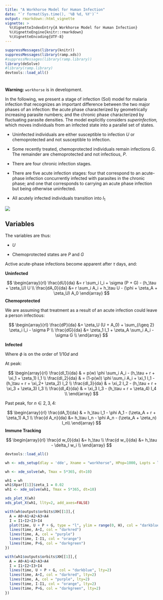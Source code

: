 ```yaml
---
title: "A Workhorse Model for Human Infection"
date: "`r format(Sys.time(), '%B %d, %Y')`"
output: rmarkdown::html_vignette
vignette: >
  %\VignetteIndexEntry{A Workhorse Model for Human Infection}
  %\VignetteEngine{knitr::rmarkdown}
  %\VignetteEncoding{UTF-8}
---
```


```r
suppressMessages(library(knitr))
suppressMessages(library(ramp.xds))
#suppressMessages(library(ramp.library))
library(deSolve)
#library(ramp.library)
devtools::load_all()
```

#   

**Warning:** `workhorse` is in development. 

In the following, we present a stage of infection (SoI) model for malaria infection that recognizes an important difference between the two major phases of an infection: the acute phase characterized by geometrically increasing parasite numbers; and the chronic phase characterized by fluctuating parasite densities. The model explicitly considers *superinfection,*  which moves individuals from an infected state into a parallel set of states.  

+ Uninfected individuals are either susceptible to infection $U$ or chemoprotected and not susceptible to infection. 

+ Some recently treated, chemoprotected individuals remain infections $G.$ The remainder are chemoprotected and not infectious, $P.$

+ There are four chronic infection stages.

+ There are five acute infection stages: four that correspond to an acute-phase infection concurrently infected with parasites in the chronic phase; and one that corresponds to carrying an acute phase infection but being otherwise uninfected. 

+ All acutely infected individuals transition into $I_1$  

![](WorkHorse.png)

## Variables

The variables are thus:

+ $U$ 

+ Chemoprotected states are $P$ and $G$ 


Active acute-phase infections become apparent after $\tau$ days, and:

**Uninfected** 

$$
\begin{array}{rl}
\frac{dU}{da} &= r \sum_i I_i + \sigma (P + G) - (h_\tau + \zeta_U) U \\
\frac{dA_0}{da} &= r \sum_i A_i + h_\tau U - (\phi + \zeta_A + \zeta_U) A_0 
\end{array}
$$
**Chemoprotected** 

We are assuming that treatment as a result of an acute infection could leave a person infectious: 

$$
\begin{array}{rl}
\frac{dP}{da} &= \zeta_U (U + A_0) + \sum_{i\geq 2} \zeta_i I_i  - \sigma P  \\
\frac{dG}{da} &= \zeta_1 I_1 + \zeta_A \sum_i A_i  - \sigma G  \\
\end{array}
$$

**Infected** 

Where $\phi$ is on the order of $1/10 d$ and 

At peak:

$$
\begin{array}{rl}
\frac{dI_1}{da} & = p(w) \phi \sum_i A_i -  (h_\tau + r + \xi_1 + \zeta_1) I_1 \\
\frac{dI_2}{da} & = (1-p(w)) \phi \sum_i A_i + \xi_1 I_1 -  (h_\tau + r + \xi_2+ \zeta_2) I_2 \\
\frac{dI_3}{da} & = \xi_2 I_2 -  (h_\tau + r + \xi_3 + \zeta_3) I_3 \\
\frac{dI_4}{da} & = \xi_3 I_3 -  (h_\tau + r + \zeta_4) I_4 \\
\end{array}
$$

Past peak, for $n \in 2,3,4$:

$$
\begin{array}{rl}
\frac{dA_1}{da} & =  h_\tau I_1 - \phi A_1 - (\zeta_A + r + \zeta_1) A_1 \\
\frac{d A_n}{da} &=  h_\tau I_n - \phi A_n - (\zeta_A + \zeta_n) I_n\\
\end{array}
$$
**Immune Tracking**

$$
\begin{array}{rl}
\frac{d w_0}{da} &=  h_\tau \\ 
\frac{d w_i}{da} &=  h_\tau - \delta_I w_i \\
\end{array}
$$ 
```r
devtools::load_all()
```


```r
wh <- xds_setup(dlay = 'dde', Xname = "workhorse", HPop=1000, Lopts = list(Lambda = 3000, Lt = function(t){1+sin(2*pi*t/365)}))

```

```r
wh <- xde_solve(wh, Tmax = 5*365, dt=10)
```

```r
wh1 = wh 
wh1$Xpar[[1]]$zeta_1 = 0.02
wh1 <- xde_solve(wh1, Tmax = 5*365, dt=10)
```

```r
xds_plot_X(wh)
xds_plot_X(wh1, llty=2, add_axes=FALSE)
```

```r
with(wh$outputs$orbits$XH[[1]],{
  A = A0+A1+A2+A3+A4
  I = I1+I2+I3+I4
  plot(time, U + P + G, type = "l", ylim = range(0, H), col = "darkblue") 
  lines(time, A+I, col = "darkred") 
  lines(time, A, col = "purple") 
  lines(time, I-I1, col = "orange") 
  lines(time, P+G, col = "darkgreen") 
})

with(wh1$outputs$orbits$XH[[1]],{
  A = A0+A1+A2+A3+A4
  I = I1+I2+I3+I4
  lines(time, U + P + G, col = "darkblue", lty=2) 
  lines(time, A+I, col = "darkred", lty=2) 
  lines(time, A, col = "purple", lty=2) 
  lines(time, I-I1, col = "orange", lty=2) 
  lines(time, P+G, col = "darkgreen", lty=2) 
})
```





